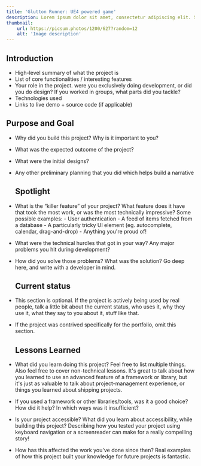 ```yaml
---
title: 'Glutton Runner: UE4 powered game'
description: Lorem ipsum dolor sit amet, consectetur adipiscing elit. Sed in nisi lectus. Donec lobortis pulvinar nisi, nec lacinia urna efficitur.
thumbnail:
    url: https://picsum.photos/1200/627?random=12
    alt: 'Image description'
---
```


## Introduction

-   High-level summary of what the project is
-   List of core functionalities / interesting features
-   Your role in the project. were you exclusively doing development, or did you do
    design? If you worked in groups, what parts did you tackle?
-   Technologies used
-   Links to live demo + source code (if applicable)

## Purpose and Goal

-   Why did you build this project? Why is it important to you?
-   What was the expected outcome of the project?
-   What were the initial designs?
-   Any other preliminary planning that you did which helps build a narrative

    ## Spotlight

-   What is the “killer feature” of your project? What feature does it have that took the
    most work, or was the most technically impressive? Some possible examples: - User authentication - A feed of items fetched from a database - A particularly tricky UI element (eg. autocomplete, calendar, drag-and-drop) - Anything you're proud of!
-   What were the technical hurdles that got in your way? Any major problems you hit
    during development?
-   How did you solve those problems? What was the solution? Go deep here, and write
    with a developer in mind.

    ## Current status

-   This section is optional. If the project is actively being used by real people, talk a little
    bit about the current status, who uses it, why they use it, what they say to you about
    it, stuff like that.
-   If the project was contrived specifically for the portfolio, omit this section.

    ## Lessons Learned

-   What did you learn doing this project? Feel free to list multiple things. Also feel free to
    cover non-technical lessons. It's great to talk about how you learned to use an
    advanced feature of a framework or library, but it's just as valuable to talk about
    project-management experience, or things you learned about shipping projects.
-   If you used a framework or other libraries/tools, was it a good choice? How did it
    help? In which ways was it insufficient?
-   Is your project accessible? What did you learn about accessibility, while building this
    project? Describing how you tested your project using keyboard navigation or a screenreader
    can make for a really compelling story!
-   How has this affected the work you've done since then? Real examples of how this
    project built your knowledge for future projects is fantastic.
